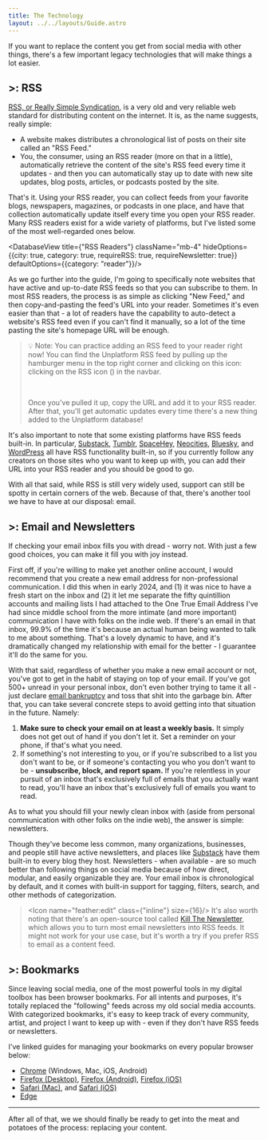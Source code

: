 ```yaml
---
title: The Technology
layout: ../../layouts/Guide.astro
---
```


If you want to replace the content you get from social media with other things, there's a few important legacy technologies that will make things a lot easier.

## >: RSS

[RSS, or Really Simple Syndication](https://rss.com/blog/how-do-rss-feeds-work/#:~:text=RSS%20stands%20for%20Really%20Simple,an%20easy%20to%20read%20format.), is a very old and very reliable web standard for distributing content on the internet. It is, as the name suggests, really simple:

- A website makes distributes a chronological list of posts on their site called an "RSS Feed."
- You, the consumer, using an <Buzzword definition="An app that lets you collect, organize, and read the content on RSS feeds.">RSS reader</Buzzword> (more on that in a little), automatically retrieve the content of the site's RSS feed every time it updates - and then you can automatically stay up to date with new site updates, blog posts, articles, or podcasts posted by the site.

That's it. Using your RSS reader, you can collect feeds from your favorite blogs, newspapers, magazines, or podcasts in one place, and have that collection automatically update itself every time you open your RSS reader. Many RSS readers exist for a wide variety of platforms, but I've listed some of the most well-regarded ones below.

<DatabaseView title={"RSS Readers"} className="mb-4" hideOptions={{city: true, category: true, requireRSS: true, requireNewsletter: true}} defaultOptions={{category: "reader"}}/>

As we go further into the guide, I'm going to specifically note websites that have active and up-to-date RSS feeds so that you can subscribe to them. In most RSS readers, the process is as simple as clicking "New Feed," and then copy-and-pasting the feed's <Buzzword definition="The address of a web page. It's the thing you put into your web browser to go to an new website (e.g. https://unplatform.fromthesuperhighway.com)">URL</Buzzword> into your reader. Sometimes it's even easier than that - a lot of readers have the capability to auto-detect a website's RSS feed even if you can't find it manually, so a lot of the time pasting the site's homepage URL will be enough.

<blockquote>
<p>💡 Note: You can practice adding an RSS feed to your reader right now! You can find the Unplatform RSS feed by <span class="md:hidden">pulling up the hamburger menu in the top right corner and clicking on this icon: <Icon class={"inline mb-[0.1rem]"} name={"feather:rss"}/></span><span className="hidden md:inline">clicking on the RSS icon (<Icon class={"inline mb-[0.1rem]"} name={"feather:rss"}/>) in the navbar.</span></p><br/>

<p>Once you've pulled it up, copy the URL and add it to your RSS reader. After that, you'll get automatic updates every time there's a new thing added to the Unplatform database!</p>
</blockquote>

It's also important to note that some existing platforms have RSS feeds built-in. In particular, [Substack](https://substack.com/), [Tumblr](https://www.tumblr.com/), [SpaceHey](https://spacehey.com/), [Neocities](https://neocities.org/), [Bluesky](https://bsky.app/), and [WordPress](https://wordpress.org/) all have RSS functionality built-in, so if you currently follow any creators on those sites who you want to keep up with, you can add their URL into your RSS reader and you should be good to go.

With all that said, while RSS is still very widely used, support can still be spotty in certain corners of the web. Because of that, there's another tool we have to have at our disposal: email.

## >: Email and Newsletters
If checking your email inbox fills you with dread - worry not. With just a few good choices, you can make it fill you with joy instead.

First off, if you're willing to make yet another online account, I would recommend that you create a new email address for non-professional communication. I did this when in early 2024, and (1) it was nice to have a fresh start on the inbox and (2) it let me separate the fifty quintillion accounts and mailing lists I had attached to the One True Email Address I've had since middle school from the more intimate (and more important) communication I have with folks on the indie web. If there's an email in that inbox, 99.9% of the time it's because an actual human being wanted to talk to me about something. That's a lovely dynamic to have, and it's dramatically changed my relationship with email for the better - I guarantee it'll do the same for you.

With that said, regardless of whether you make a new email account or not, you've got to get in the habit of staying on top of your email. If you've got 500+ unread in your personal inbox, don't even bother trying to tame it all - just declare [email bankruptcy](https://en.wikipedia.org/wiki/Email_bankruptcy#:~:text=Email%20bankruptcy%20is%20deleting%20or,to%20Sherry%20Turkle%20in%202002.) and toss that shit into the garbage bin. After that, you can take several concrete steps to avoid getting into that situation in the future. Namely:

1. **Make sure to check your email on at least a weekly basis.** It simply does not get out of hand if you don't let it. Set a reminder on your phone, if that's what you need.
2. If something's not interesting to you, or if you're subscribed to a list you don't want to be, or if someone's contacting you who you don't want to be - **unsubscribe, block, and report spam.** If you're relentless in your pursuit of an inbox that's exclusively full of emails that you actually want to read, you'll have an inbox that's exclusively full of emails you want to read.

As to what you should fill your newly clean inbox with (aside from personal communication with other folks on the indie web), the answer is simple: newsletters.

Though they've become less common, many organizations, businesses, and people still have active newsletters, and places like [Substack](https://substack.com) have them built-in to every blog they host. Newsletters - when available - are so much better than following things on social media because of how direct, modular, and easily organizable they are. Your email inbox is chronological by default, and it comes with built-in support for tagging, filters, search, and other methods of categorization. 

> <Icon name="feather:edit" class={"inline"} size={16}/> It's also worth noting that there's an open-source tool called [Kill The Newsletter](https://kill-the-newsletter.com/), which allows you to turn most email newsletters into RSS feeds. It might not work for your use case, but it's worth a try if you prefer RSS to email as a content feed.

## >: Bookmarks

Since leaving social media, one of the most powerful tools in my digital toolbox has been browser bookmarks. For all intents and purposes, it's totally replaced the "following" feeds across my old social media accounts. With categorized bookmarks, it's easy to keep track of every community, artist, and project I want to keep up with - even if they don't have RSS feeds or newsletters.

I've linked guides for managing your bookmarks on every popular browser below:
- [Chrome](https://support.google.com/chrome/answer/188842?hl=en&co=GENIE.Platform%3DDesktop) (Windows, Mac, iOS, Android)
- [Firefox (Desktop)](https://support.mozilla.org/en-US/kb/bookmarks-firefox), [Firefox (Android)](https://support.mozilla.org/en-US/kb/add-delete-and-view-bookmarked-webpages-firefox-android), [Firefox (iOS)](https://support.mozilla.org/en-US/kb/how-add-remove-edit-and-move-bookmarks-firefox-ios)
- [Safari (Mac)](https://support.apple.com/guide/safari/bookmark-webpages-to-revisit-ibrw1039/mac), and [Safari (iOS)](https://support.apple.com/guide/iphone/bookmark-a-website-iph42ab2f3a7/ios)
- [Edge](https://support.microsoft.com/en-us/microsoft-edge/add-a-site-to-my-favorites-in-microsoft-edge-eb40d818-fd1f-cb19-d943-6fcfd1d9a935)

---

After all of that, we we should finally be ready to get into the meat and potatoes of the process: replacing your content.

<GuidePrevNext />